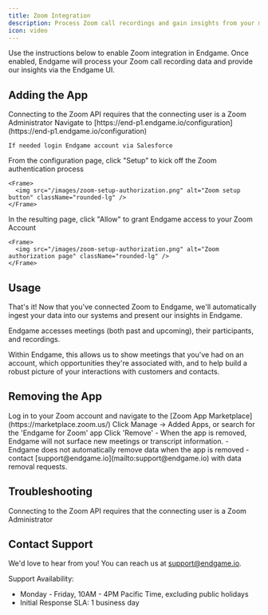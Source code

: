 ```yaml
---
title: Zoom Integration
description: Process Zoom call recordings and gain insights from your meetings
icon: video
---
```


Use the instructions below to enable Zoom integration in Endgame. Once enabled, Endgame will process your Zoom call recording data and provide our insights via the Endgame UI.

## Adding the App

<Warning>
  Connecting to the Zoom API requires that the connecting user is a Zoom Administrator
</Warning>

<Steps>
  <Step title="Navigate to Configuration">
    Navigate to [https://end-p1.endgame.io/configuration](https://end-p1.endgame.io/configuration)
    
    If needed login Endgame account via Salesforce
  </Step>
  
  <Step title="Start Setup">
    From the configuration page, click "Setup" to kick off the Zoom authentication process
    
    <Frame>
      <img src="/images/zoom-setup-authorization.png" alt="Zoom setup button" className="rounded-lg" />
    </Frame>
  </Step>
  
  <Step title="Grant Access">
    In the resulting page, click "Allow" to grant Endgame access to your Zoom Account
    
    <Frame>
      <img src="/images/zoom-setup-authorization.png" alt="Zoom authorization page" className="rounded-lg" />
    </Frame>
  </Step>
</Steps>

## Usage

That's it! Now that you've connected Zoom to Endgame, we'll automatically ingest your data into our systems and present our insights in Endgame.

Endgame accesses meetings (both past and upcoming), their participants, and recordings.

Within Endgame, this allows us to show meetings that you've had on an account, which opportunities they're associated with, and to help build a robust picture of your interactions with customers and contacts.

## Removing the App

<Steps>
  <Step title="Access Zoom Marketplace">
    Log in to your Zoom account and navigate to the [Zoom App Marketplace](https://marketplace.zoom.us/)
  </Step>
  
  <Step title="Find Endgame App">
    Click Manage → Added Apps, or search for the 'Endgame for Zoom' app
  </Step>
  
  <Step title="Remove App">
    Click 'Remove'
  </Step>
</Steps>

<Info>
  - When the app is removed, Endgame will not surface new meetings or transcript information.
  - Endgame does not automatically remove data when the app is removed - contact [support@endgame.io](mailto:support@endgame.io) with data removal requests.
</Info>

## Troubleshooting

Connecting to the Zoom API requires that the connecting user is a Zoom Administrator

## Contact Support

We'd love to hear from you! You can reach us at [support@endgame.io](mailto:support@endgame.io).

Support Availability:
- Monday - Friday, 10AM - 4PM Pacific Time, excluding public holidays
- Initial Response SLA: 1 business day